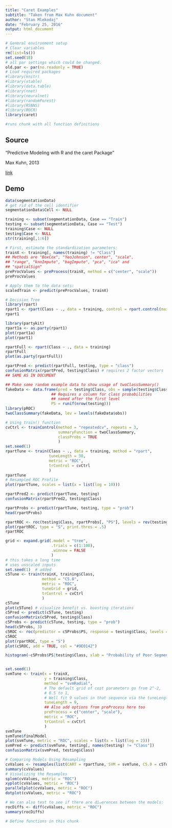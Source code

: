 ```yaml
---
title: "Caret Examples"
subtitle: "Taken from Max Kuhn document"
author: "Stan Mlekodaj"
date: "February 25, 2016"
output: html_document
---
```


```r
# General environment setup
# Clear variables
rm(list=ls())
set.seed(18)
# all par settings which could be changed.
old.par <- par(no.readonly = TRUE)
# Load required packages
#library(knitr)
#library(xtable)
#library(data.table)
#library(nnet)
#library(neuralnet)
#library(randomForest)
#library(RSNNS)
#library(ROCR)
library(caret)
```
```r
#runs chunk with all function definitions
```



## Source
"Predictive Modeling with R and the caret Package"

Max Kuhn, 2013

[link](https://www.r-project.org/nosvn/conferences/useR-2013/Tutorials/kuhn/user_caret_2up.pdf)

## Demo
```r

data(segmentationData)
# get rid of the cell identifier
segmentationData$Cell <- NULL

training <- subset(segmentationData, Case == "Train")
testing <- subset(segmentationData, Case == "Test")
training$Case <- NULL
testing$Case <- NULL
str(training[,1:6])

# First, estimate the standardization parameters:
trainX <- training[, names(training) != "Class"]
## Methods are "BoxCox", "YeoJohnson", center", "scale",
## "range", "knnImpute", "bagImpute", "pca", "ica" and
## "spatialSign"
preProcValues <- preProcess(trainX, method = c("center", "scale"))
preProcValues

# Apply them to the data sets:
scaledTrain <- predict(preProcValues, trainX)

# Decision Tree
library(rpart)
rpart1 <- rpart(Class ~ ., data = training, control = rpart.control(maxdepth = 2))
rpart1

library(partykit)
rpart1a <- as.party(rpart1)
plot(rpart1a)
plot(rpart1)

rpartFull <- rpart(Class ~ ., data = training)
rpartFull
plot(as.party(rpartFull))

rpartPred <- predict(rpartFull, testing, type = "class")
confusionMatrix(rpartPred, testing$Class) # requires 2 factor vectors
## SAME AS IN DOCUMENT

## Make some random example data to show usage of twoClassSummary()
fakeData <- data.frame(pred = testing$Class, obs = sample(testing$Class),
                    ## Requires a column for class probabilities
                    ## named after the first level
                    PS = runif(nrow(testing)))
library(pROC)
twoClassSummary(fakeData, lev = levels(fakeData$obs))

# Using train() function
cvCtrl <- trainControl(method = "repeatedcv", repeats = 3,
                       summaryFunction = twoClassSummary,
                       classProbs = TRUE
                       )
set.seed(1)
rpartTune <- train(Class ~ ., data = training, method = "rpart",
                   tuneLength = 30,
                   metric = "ROC",
                   trControl = cvCtrl
                   )
rpartTune
# Resampled ROC Profile
plot(rpartTune, scales = list(x = list(log = 10)))

rpartPred2 <- predict(rpartTune, testing)
confusionMatrix(rpartPred2, testing$Class)

rpartProbs <- predict(rpartTune, testing, type = "prob")
head(rpartProbs)

rpartROC <- roc(testing$Class, rpartProbs[, "PS"], levels = rev(testing$Class)) # correction in levels=
plot(rpartROC, type = "S", print.thres = .5)
rpartROC

grid <- expand.grid(.model = "tree",
                    .trials = c(1:100),
                    .winnow = FALSE
                    )
# this takes a long time
# uses unscaled inputs
set.seed(1)  # added
c5Tune <- train(trainX, training$Class,
                method = "C5.0",
                metric = "ROC",
                tuneGrid = grid,
                trControl = cvCtrl
                )
c5Tune
plot(c5Tune) # visualize benefit vs. boosting iterations
c5Pred <- predict(c5Tune, testing)
confusionMatrix(c5Pred, testing$Class)
c5Probs <- predict(c5Tune, testing, type = "prob")
head(c5Probs, 3)
c5ROC <- roc(predictor = c5Probs$PS, response = testing$Class, levels = rev(levels(testing$Class)))
c5ROC
plot(rpartROC, type = "S")
plot(c5ROC, add = TRUE, col = "#9E0142")

histogram(~c5Probs$PS|testing$Class, xlab = "Probability of Poor Segmentation")


set.seed(1)
svmTune <- train(x = trainX,
                 y = training$Class,
                 method = "svmRadial",
                 # The default grid of cost parameters go from 2^-2,
                 # 0.5 to 1,
                 # Well fit 9 values in that sequence via the tuneLength argument.
                 tuneLength = 9,
                 ## Also add options from preProcess here too
                 preProcess = c("center", "scale"),
                 metric = "ROC",
                 trControl = cvCtrl
                 )
svmTune
svmTune$finalModel
plot(svmTune, metric = "ROC", scales = list(x = list(log = 2)))
svmPred <- predict(svmTune, testing[, names(testing) != "Class"])
confusionMatrix(svmPred, testing$Class)

# Comparing Models Using Resampling
cvValues <- resamples(list(CART = rpartTune, SVM = svmTune, C5.0 = c5Tune))
summary(cvValues)
# Visualizing the Resamples
splom(cvValues, metric = "ROC")
xyplot(cvValues, metric = "ROC")
parallelplot(cvValues, metric = "ROC")
dotplot(cvValues, metric = "ROC")

# We can also test to see if there are di↵erences between the models:
rocDiffs <- diff(cvValues, metric = "ROC")
summary(rocDiffs)

```

```r
# Define functions in this chunk

```